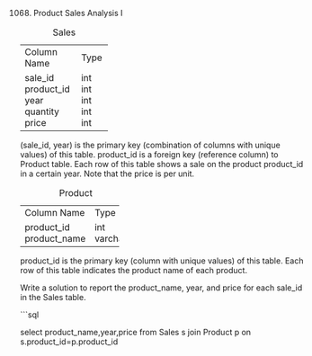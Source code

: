 1068. Product Sales Analysis I

Table: Sales

+-------------+-------+
| Column Name | Type  |
+-------------+-------+
| sale_id     | int   |
| product_id  | int   |
| year        | int   |
| quantity    | int   |
| price       | int   |
+-------------+-------+
(sale_id, year) is the primary key (combination of columns with unique values) of this table.
product_id is a foreign key (reference column) to Product table.
Each row of this table shows a sale on the product product_id in a certain year.
Note that the price is per unit.
 

Table: Product

+--------------+---------+
| Column Name  | Type    |
+--------------+---------+
| product_id   | int     |
| product_name | varchar |
+--------------+---------+
product_id is the primary key (column with unique values) of this table.
Each row of this table indicates the product name of each product.
 

Write a solution to report the product_name, year, and price for each sale_id in the Sales table.


```sql

select product_name,year,price
from Sales s
join Product  p
on s.product_id=p.product_id
